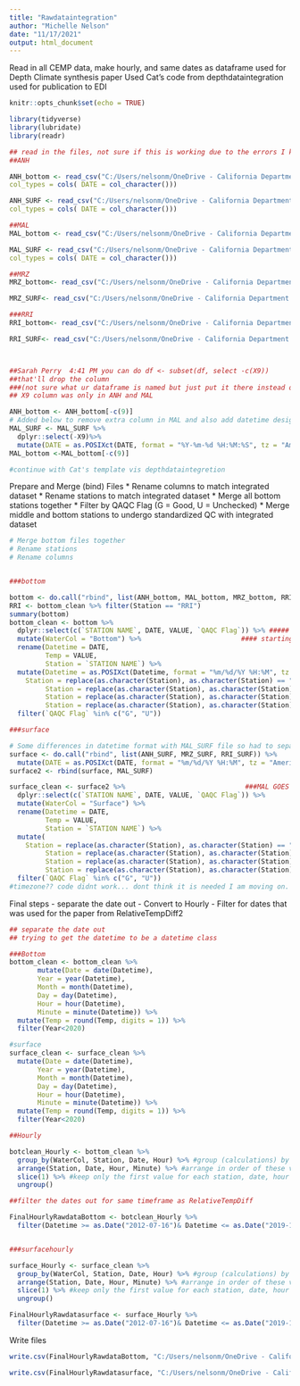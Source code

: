 ---
title: "Rawdataintegration"
author: "Michelle Nelson"
date: "11/17/2021"
output: html_document
---
Read in all CEMP data, make hourly, and same dates as dataframe used for Depth Climate synthesis paper
Used Cat's code from depthdataintegration
used for publication to EDI 

```{r setup, include=FALSE}
knitr::opts_chunk$set(echo = TRUE)

```



```{r read}
library(tidyverse)
library(lubridate)
library(readr)

## read in the files, not sure if this is working due to the errors I keep getting
##ANH

ANH_bottom <- read_csv("C:/Users/nelsonm/OneDrive - California Department of Water Resources/EDI Publications/ANH_07122020_12312019_BottomTemp.csv", skip =4,
col_types = cols( DATE = col_character()))

ANH_SURF <- read_csv("C:/Users/nelsonm/OneDrive - California Department of Water Resources/EDI Publications/ANH_07162020_12272019_SURFTemp.csv", skip =4,
col_types = cols( DATE = col_character()))

##MAL
MAL_bottom <- read_csv("C:/Users/nelsonm/OneDrive - California Department of Water Resources/EDI Publications/MAL_07102012_12312019_BottomTemp.csv", skip =4, col_types = cols( DATE = col_character()))

MAL_SURF <- read_csv("C:/Users/nelsonm/OneDrive - California Department of Water Resources/EDI Publications/MAL_07162012_12272019_SURFTemp.csv", skip =4, 
col_types = cols( DATE = col_character()))

##MRZ
MRZ_bottom<- read_csv("C:/Users/nelsonm/OneDrive - California Department of Water Resources/EDI Publications/MRZ_07102012_12312019_BottomTemp.csv", skip =4, col_types = cols( DATE = col_character()))

MRZ_SURF<- read_csv("C:/Users/nelsonm/OneDrive - California Department of Water Resources/EDI Publications/MRZ_07162012_12272019_SURFTemp.csv", col_types = cols( DATE = col_character()))

###RRI
RRI_bottom<- read_csv("C:/Users/nelsonm/OneDrive - California Department of Water Resources/EDI Publications/RRI_01022008_12312019_BottomTemp.csv", skip =4, col_types = cols( DATE = col_character()))

RRI_SURF<- read_csv("C:/Users/nelsonm/OneDrive - California Department of Water Resources/EDI Publications/RRI_07162012_12272019_SURFTemp.csv", skip =4, col_types = cols( DATE = col_character()))



##Sarah Perry  4:41 PM you can do df <- subset(df, select -c(X9))
##that'll drop the column
###(not sure what ur dataframe is named but just put it there instead of df lol)
## X9 column was only in ANH and MAL

ANH_bottom <- ANH_bottom[-c(9)]
# Added below to remove extra column in MAL and also add datetime designation so it can be binded with other files later
MAL_SURF <- MAL_SURF %>%
  dplyr::select(-X9)%>%
  mutate(DATE = as.POSIXct(DATE, format = "%Y-%m-%d %H:%M:%S", tz = "America/Los_Angeles"))
MAL_bottom <-MAL_bottom[-c(9)]

#continue with Cat's template vis depthdataintegretion

```

Prepare and Merge (bind) Files
* Rename columns to match integrated dataset
* Rename stations to match integrated dataset
* Merge all bottom stations together
* Filter by QAQC Flag (G = Good, U = Unchecked)
* Merge middle and bottom stations to undergo standardized QC with integrated dataset


```{r}
# Merge bottom files together
# Rename stations
# Rename columns


###bottom

bottom <- do.call("rbind", list(ANH_bottom, MAL_bottom, MRZ_bottom, RRI_bottom))
RRI <- bottom_clean %>% filter(Station == "RRI")
summary(bottom)
bottom_clean <- bottom %>%
  dplyr::select(c(`STATION NAME`, DATE, VALUE, `QAQC Flag`)) %>% ##### this step is where RRI started only showing dates from the 20th of each month 
  mutate(WaterCol = "Bottom") %>%                         #### starting in 2001 to 2012
  rename(Datetime = DATE,
         Temp = VALUE,
         Station = `STATION NAME`) %>%
  mutate(Datetime = as.POSIXct(Datetime, format = "%m/%d/%Y %H:%M", tz ="America/Los_Angeles"), #Added the Datetime here instead of separately
    Station = replace(as.character(Station), as.character(Station) == "(D12A)  Antioch", "ANH"),
         Station = replace(as.character(Station), as.character(Station) == "(D10A)  Mallard", "MAL"),
         Station = replace(as.character(Station), as.character(Station) == "(D6A)  Martinez", "MRZ"),
         Station = replace(as.character(Station), as.character(Station) == "(P8A)  Stockton", "RRI")) %>%
  filter(`QAQC Flag` %in% c("G", "U"))

###surface

# Some differences in datetime format with MAL_SURF file so had to separate them and fix the datetime before binding them together (2 steps)
surface <- do.call("rbind", list(ANH_SURF, MRZ_SURF, RRI_SURF)) %>%
  mutate(DATE = as.POSIXct(DATE, format = "%m/%d/%Y %H:%M", tz = "America/Los_Angeles"))
surface2 <- rbind(surface, MAL_SURF)

surface_clean <- surface2 %>%                              ###MAL GOES MISSING HERE!!!!! why?!
  dplyr::select(c(`STATION NAME`, DATE, VALUE, `QAQC Flag`)) %>%
  mutate(WaterCol = "Surface") %>%
  rename(Datetime = DATE,
         Temp = VALUE,
         Station = `STATION NAME`) %>%
  mutate(
    Station = replace(as.character(Station), as.character(Station) == "(D12A)  Antioch", "ANH"),
         Station = replace(as.character(Station), as.character(Station) == "(D10A)  Mallard", "MAL"),
         Station = replace(as.character(Station), as.character(Station) == "(D6A)  Martinez", "MRZ"),
         Station = replace(as.character(Station), as.character(Station) == "(P8A)  Stockton", "RRI")) %>%
  filter(`QAQC Flag` %in% c("G", "U"))
#timezone?? code didnt work... dont think it is needed I am moving on. 


```

Final steps
- separate the date out
- Convert to Hourly
- Filter for dates that was used for the paper from RelativeTempDiff2

```{r}
## separate the date out
## trying to get the datetime to be a datetime class

###Bottom
bottom_clean <- bottom_clean %>%  
       mutate(Date = date(Datetime),
       Year = year(Datetime),
       Month = month(Datetime),
       Day = day(Datetime),
       Hour = hour(Datetime),
       Minute = minute(Datetime)) %>%
  mutate(Temp = round(Temp, digits = 1)) %>%
  filter(Year<2020)

#surface
surface_clean <- surface_clean %>%
  mutate(Date = date(Datetime),
       Year = year(Datetime),
       Month = month(Datetime),
       Day = day(Datetime),
       Hour = hour(Datetime),
       Minute = minute(Datetime)) %>%
  mutate(Temp = round(Temp, digits = 1)) %>%
  filter(Year<2020)


```

```{r}
##Hourly

botclean_Hourly <- bottom_clean %>%
  group_by(WaterCol, Station, Date, Hour) %>% #group (calculations) by these vars
  arrange(Station, Date, Hour, Minute) %>% #arrange in order of these vars to visualize duplication
  slice(1) %>% #keep only the first value for each station, date, hour group so 1 value/hour
  ungroup()

##filter the dates out for same timeframe as RelativeTempDiff

FinalHourlyRawdataBottom <- botclean_Hourly %>% 
  filter(Datetime >= as.Date("2012-07-16")& Datetime <= as.Date("2019-12-27"))


###surfacehourly

surface_Hourly <- surface_clean %>%
  group_by(WaterCol, Station, Date, Hour) %>% #group (calculations) by these vars
  arrange(Station, Date, Hour, Minute) %>% #arrange in order of these vars to visualize duplication
  slice(1) %>% #keep only the first value for each station, date, hour group so 1 value/hour
  ungroup()

FinalHourlyRawdatasurface <- surface_Hourly %>% 
  filter(Datetime >= as.Date("2012-07-16")& Datetime <= as.Date("2019-12-27"))


```
Write files
```{r}
write.csv(FinalHourlyRawdataBottom, "C:/Users/nelsonm/OneDrive - California Department of Water Resources/EDI Publications/FinalHourlyRawBottomData2.csv")

write.csv(FinalHourlyRawdatasurface, "C:/Users/nelsonm/OneDrive - California Department of Water Resources/EDI Publications/FinalHourlyRawSurfaceData2.csv")
```


